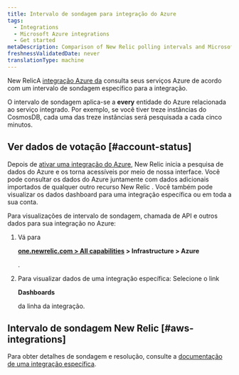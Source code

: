 ```yaml
---
title: Intervalo de sondagem para integração do Azure
tags:
  - Integrations
  - Microsoft Azure integrations
  - Get started
metaDescription: Comparison of New Relic polling intervals and Microsoft Azure data intervals for Azure integrations with New Relic.
freshnessValidatedDate: never
translationType: machine
---
```


New RelicA [integração Azure da](/docs/infrastructure/microsoft-azure-integrations/getting-started/introduction-azure-monitoring-integrations) consulta seus serviços Azure de acordo com um intervalo de sondagem específico para a integração.

O intervalo de sondagem aplica-se a <DoNotTranslate>**every**</DoNotTranslate> entidade do Azure relacionada ao serviço integrado. Por exemplo, se você tiver treze instâncias do CosmosDB, cada uma das treze instâncias será pesquisada a cada cinco minutos.

## Ver dados de votação [#account-status]

Depois de [ativar uma integração do Azure](/docs/infrastructure/microsoft-azure-integrations/getting-started/activate-azure-integrations), New Relic inicia a pesquisa de dados do Azure e os torna acessíveis por meio de nossa interface. Você pode consultar os dados do Azure juntamente com dados adicionais importados de qualquer outro recurso New Relic . Você também pode visualizar os dados dashboard para uma integração específica ou em toda a sua conta.

Para visualizações de intervalo de sondagem, chamada de API e outros dados para sua integração no Azure:

1. Vá para

   <DoNotTranslate>**[one.newrelic.com > All capabilities](https://one.newrelic.com/all-capabilities) > Infrastructure > Azure**</DoNotTranslate>

   .

2. Para visualizar dados de uma integração específica: Selecione o link

   <DoNotTranslate>**Dashboards**</DoNotTranslate>

   da linha da integração.

## Intervalo de sondagem New Relic [#aws-integrations]

Para obter detalhes de sondagem e resolução, consulte a [documentação de uma integração específica](/docs/integrations/microsoft-azure-integrations/azure-integrations-list).